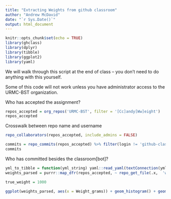 ```yaml
---
title: "Extracting Weights from github classroom"
author: "Andrew McDavid"
date: "`r Sys.Date()`"
output: html_document
---
```


```r
knitr::opts_chunk$set(echo = TRUE)
library(ghclass)
library(dplyr)
library(tibble)
library(ggplot2)
library(yaml)
```

We will walk through this script at the end of class -- you don't need to do anything with this yourself.

Some of this code will not work unless you have administrator access to the URMC-BST organization.

Who has accepted the assignment?
```r
repos_accepted = org_repos('URMC-BST', filter = '[Cc]andy[Ww]eight')
repos_accepted
```

Crosswalk between repo name and username

```r
repo_collaborators(repos_accepted, include_admins = FALSE)
```

```r
commits = repo_commits(repos_accepted) %>% filter(login != 'github-classroom[bot]')
commits
```

Who has committed besides the classroom[bot]?



```r
yml_to_tibble = function(yml_string) yaml::read_yaml(textConnection(yml_string)) %>% tibble::as_tibble()
weights_parsed = purrr::map_dfr(repos_accepted, ~ repo_get_file(.x,  'weight.yml', include_details = FALSE) %>% yml_to_tibble, .id = 'repo')
```

```r
true_weight = 1000
```

```r
ggplot(weights_parsed, aes(x = Weight_grams)) + geom_histogram() + geom_vline(xintercept = true_weight)
```


